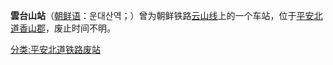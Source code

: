 {{unreferenced|time=2015-01-28T02:52:29+00:00}}
{{朝鮮半島車站資訊
|公司色 = black
|文字色 = 
|站名 = 雲台山站
|圖片 = 
|pxl = 
|圖片說明 =
|前一站 = [[上西站|上西]]
|前一站距離 = 
|後一站距離 = 
|後一站 = [[平北雲山站|平北雲山]]
|所屬路線 = [[云山线|云山线]]
|距離 = 
|起點站 = [[北薪岘站|北薪岘]]
|諺文 = 운대산역
|朝鮮漢字 = 雲台山驛
|文觀部式 =
|馬-賴式 =Undaesan-yŏk
|副站名 = 
|車站編號 = 
|停站路線數 = 
|所屬公司 = [[朝鮮民主主義人民共和國鐵道省|朝鮮民主主義人民共和國鐵道省]]
|所在地 =[[平安北道|平安北道]][[香山郡|香山郡]]
|車站構造 = 地面车站
|月台配置 = 
|啟用年月日 =  
|廢站年月日 = 
|上下車人次 = 
|統計年度 = 
|轉車 = 
|備註 = 
|全寬備註 = 
}}

'''雲台山站'''（[[朝鲜语|朝鲜语]]：운대산역；{{lang|ko|雲台山驛}}）曾为朝鲜铁路[[云山线|云山线]]上的一个车站，位于[[平安北道|平安北道]][[香山郡|香山郡]]，废止时间不明。

{{云山线}}

[[分类:平安北道铁路废站|分类:平安北道铁路废站]]